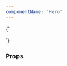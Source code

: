 ```yaml
---
componentName: 'Hero'
---
```


<LiveComponent>
  {`
    <section>
      <div style={{display: 'flex', flexWrap: 'wrap', backgroundColor: 'white', padding: '16px'}}>
        <Hero 
          eyebrow={'EYEBROW'}
          heading={'im a heading'}
          description={'im a description'}
          actions={{
            ctas: [
              {
                title: 'View tutorials',
                href: '/tutorials',
              },
              {
                title: 'View documentation',
                href: '/docs',
                type: 'standalone-link'
              }
            ]
          }}
          url={"https://hashicorp.wistia.com/medias/glovs5atuj"}
        />
      </div>
    </section>

  `}
</LiveComponent>

### Props

<PropsTable props={componentProps} />

